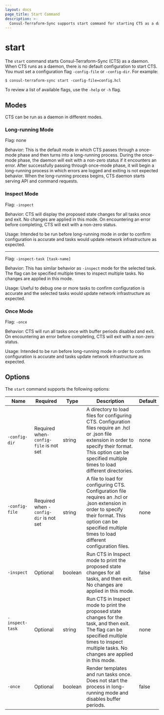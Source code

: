 ```yaml
---
layout: docs
page_title: Start Command
description: >-
  Consul-Terraform-Sync supports start command for starting CTS as a daemon
---
```


# start

The `start` command starts Consul-Terraform-Sync (CTS) as a daemon. When CTS runs as a daemon, there is no default configuration to start CTS. You must set a configuration flag `-config-file` or `-config-dir`. For example:

```shell-session
$ consul-terraform-sync start -config-file=config.hcl
```

To review a list of available flags, use the `-help` or `-h` flag.

## Modes

CTS can be run as a daemon in different modes.

### Long-running Mode

Flag: none

Behavior: This is the default mode in which CTS passes through a once-mode phase and then turns into a long-running process. During the once-mode phase, the daemon will exit with a non-zero status if it encounters an error. After successfully passing through once-mode phase, it will begin a long-running process in which errors are logged and exiting is not expected behavior. When the long-running process begins, CTS daemon starts serving API and command requests.

### Inspect Mode

Flag: `-inspect`

Behavior: CTS will display the proposed state changes for all tasks once and exit. No changes are applied in this mode. On encountering an error before completing, CTS will exit with a non-zero status.

Usage: Intended to be run before long-running mode in order to confirm configuration is accurate and tasks would update network infrastructure as expected.

---

Flag: `-inspect-task [task-name]`

Behavior: This has similar behavior as `-inspect` mode for the selected task. The flag can be specified multiple times to inspect multiple tasks. No changes are applied in this mode.

Usage: Useful to debug one or more tasks to confirm configuration is accurate and the selected tasks would update network infrastructure as expected.

### Once Mode

Flag: `-once`

Behavior: CTS will run all tasks once with buffer periods disabled and exit. On encountering an error before completing, CTS will exit with a non-zero status.

Usage: Intended to be run before long-running mode in order to confirm configuration is accurate and tasks update network infrastructure as expected.

## Options

The `start` command supports the following options:

| Name            | Required | Type    | Description                     |Default                  |
| --------------- | -------- | ------- | ------------------------------- | ----------------------- |
| `-config-dir ` &nbsp; &nbsp; &nbsp;| Required when`-config-file` is not set | string | A directory to load files for configuring CTS. Configuration files require an .hcl or .json file extension in order to specify their format. This option can be specified multiple times to load different directories. | none |
| `-config-file` &nbsp; &nbsp; &nbsp; &nbsp; &nbsp; &nbsp; &nbsp; &nbsp; &nbsp; &nbsp; &nbsp; &nbsp;| Required when `-config-dir` is not set | string | A file to load for configuring CTS. Configuration file requires an .hcl or .json extension in order to specify their format. This option can be specified multiple times to load different configuration files. | none |
| `-inspect` | Optional | boolean | Run CTS in Inspect mode to print the proposed state changes for all tasks, and then exit. No changes are applied in this mode. | false |
| `-inspect-task` &nbsp; &nbsp; &nbsp; &nbsp; &nbsp; &nbsp; &nbsp; &nbsp; &nbsp; &nbsp; &nbsp; &nbsp; &nbsp; &nbsp; | Optional | string | Run CTS in Inspect mode to print the proposed state changes for the task, and then exit. The flag can be specified multiple times to inspect multiple tasks. No changes are applied in this mode. | none |
| `-once` | Optional | boolean | Render templates and run tasks once. Does not start the process in long-running mode and disables buffer periods. | false |
